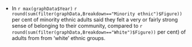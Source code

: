 * In `r max(graphData$Year)` `r round(sum(filter(graphData,Breakdown=="Minority ethnic")$Figure))` per cent of minority ethnic adults said they felt a very or fairly strong sense of belonging to their community, compared to `r round(sum(filter(graphData,Breakdown=="White")$Figure))` per cent) of adults from from ‘white’ ethnic groups.
